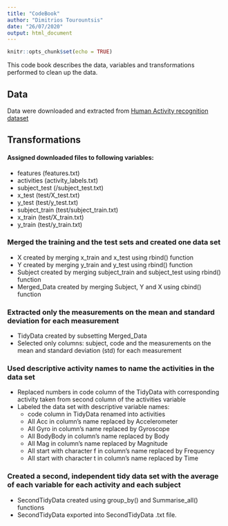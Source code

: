 ```yaml
---
title: "CodeBook"
author: "Dimitrios Tourountsis"
date: "26/07/2020"
output: html_document
---
```


```r
knitr::opts_chunk$set(echo = TRUE)
```

This code book describes the data, variables and transformations performed to clean up the data.

## Data
Data were downloaded and extracted from 
[Human Activity recognition dataset](http://archive.ics.uci.edu/ml/datasets/Human+Activity+Recognition+Using+Smartphones)

## Transformations
#### Assigned downloaded files to following variables:
* features (features.txt)
* activities (activity_labels.txt)
* subject_test (/subject_test.txt)
* x_test (test/X_test.txt)
* y_test (test/y_test.txt)
* subject_train (test/subject_train.txt)
* x_train (test/X_train.txt)
* y_train (test/y_train.txt)

### Merged the training and the test sets and created one data set
* X created by merging x_train and x_test using rbind() function
* Y created by merging y_train and y_test using rbind() function
* Subject created by merging subject_train and subject_test using rbind() function
* Merged_Data created by merging Subject, Y and X using cbind() function

### Extracted only the measurements on the mean and standard deviation for each measurement
* TidyData created by subsetting Merged_Data
* Selected only columns: subject, code and the measurements on the mean and standard deviation (std) for each measurement

### Used descriptive activity names to name the activities in the data set
* Replaced numbers in code column of the TidyData with corresponding activity taken from second column of the activities variable
* Labeled the data set with descriptive variable names:
  + code column in TidyData renamed into activities
  + All Acc in column’s name replaced by Accelerometer
  + All Gyro in column’s name replaced by Gyroscope
  + All BodyBody in column’s name replaced by Body
  + All Mag in column’s name replaced by Magnitude
  + All start with character f in column’s name replaced by Frequency
  + All start with character t in column’s name replaced by Time

### Created a second, independent tidy data set with the average of each variable for each activity and each subject
* SecondTidyData created using group_by() and Summarise_all() functions
* SecondTidyData exported into SecondTidyData .txt file.
